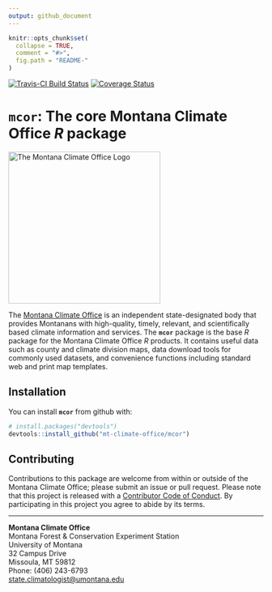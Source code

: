 ```yaml
---
output: github_document
---
```


<!-- README.md is generated from README.Rmd. Please edit that file -->

```r
knitr::opts_chunk$set(
  collapse = TRUE,
  comment = "#>",
  fig.path = "README-"
)
```

[![Travis-CI Build Status](https://travis-ci.org/mt-climate-office/mcor.svg?branch=master)](https://travis-ci.org/mt-climate-office/mcor)
[![Coverage Status](https://img.shields.io/codecov/c/github/mt-climate-office/mcor/master.svg)](https://codecov.io/github/mt-climate-office/mcor?branch=master)

# **`mcor`**: The core Montana Climate Office *R* package

<img src="https://climate.umt.edu/imx/MCO-Logo-Footer.png" alt="The Montana Climate Office Logo" style="width: 300px;"/><br>

The [Montana Climate Office](https://climate.umt.edu/) is an independent state-designated body that provides Montanans with high-quality, timely, relevant, and scientifically based climate information and services. The **`mcor`** package is the base *R* package for the Montana Climate Office *R* products. It contains useful data such as county and climate division maps, data download tools for commonly used datasets, and convenience functions including standard web and print map templates.

## Installation

You can install **`mcor`** from github with:

```r
# install.packages("devtools")
devtools::install_github("mt-climate-office/mcor")
```

## Contributing
Contributions to this package are welcome from within or outside of the Montana Climate Office; please submit an issue or pull request. Please note that this project is released with a [Contributor Code of Conduct](CONDUCT.md). By participating in this project you agree to abide by its terms.

-----

**Montana Climate Office**<br>
Montana Forest & Conservation Experiment Station<br>
University of Montana<br>
32 Campus Drive<br>
Missoula, MT 59812<br>
Phone: (406) 243-6793<br>
[state.climatologist@umontana.edu](mailto:state.climatologist@umontana.edu)
